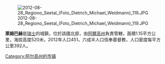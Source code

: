 [[Image:2012-08-28_Regiono_Seetal_(Foto_Dietrich_Michael_Weidmann)_119.JPG|right]]

'''萊姆巴赫'''是[[瑞士|瑞士]]的城鎮，位於該國北部，由[[阿爾高州|阿爾高州]]負責管轄，面積1.15平方公里，海拔高度520米，2012年人口451，六成半人口信奉基督教，人口密度每平方公里392人。

{{Switzerland-geo-stub}}
[[Category:阿尔高州的市镇|Category:阿尔高州的市镇]]